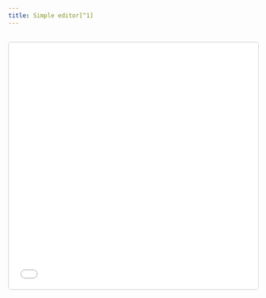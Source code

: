 ```yaml
---
title: Simple editor[^1]
---
```





<p align="center" style="margin-top:30px">
  <embed style="border:1px solid #CCCCCC; border-radius:5px" src="ace-simple.html" width="100%" height="500px"></embed>
</p>




[^1]: Just the [Ace](https://ace.c9.io/) editor: it is no [Vim](https://www.vim.org/) but it could come in handy anyhow.
